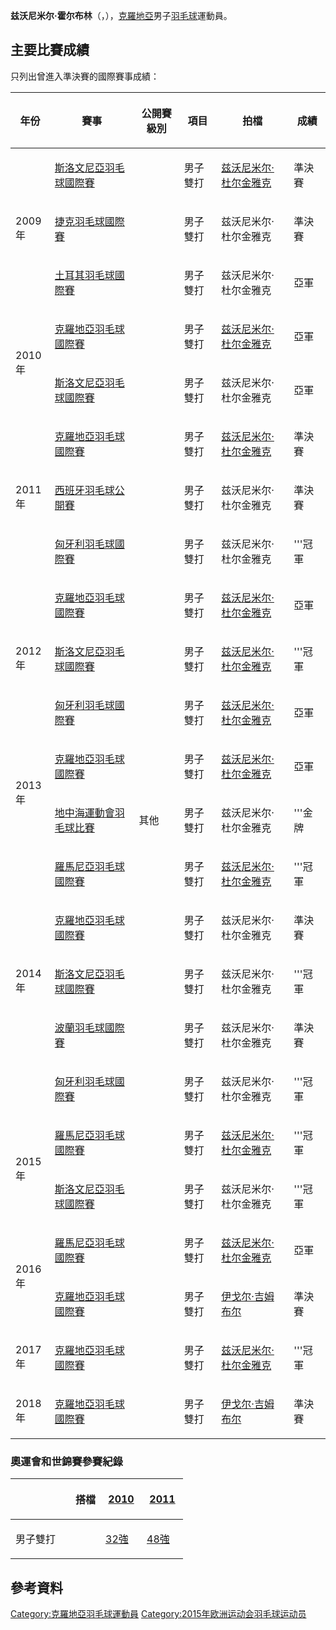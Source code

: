 {{noteTA|G1=Badminton}}
{{Infobox 羽球選手
| playername              = 兹沃尼米尔·霍尔布林<br/>{{lang|hr|Zvonimir Hölbling}}
| image                   = 
| size                    = 
| caption                 = 
| birth_name              = 
| date_of_birth           = {{birth_date_and_age|1989|8|3}}<ref name="15Baku">{{cite web|title=Athletes - Croatia CRO - Zvonimir Hoelbling|url=http://www.baku2015.com/athletes/athlete=hoelbling-zvonimir-1006101/index.html?intcmp=athletes-hub|publisher=Baku 2015 European Games official website|access-date=2015-06-15|archive-url=https://web.archive.org/web/20170417155618/http://www.baku2015.com/athletes/athlete=hoelbling-zvonimir-1006101/index.html?intcmp=athletes-hub|archive-date=2017-04-17|dead-url=yes}}{{en}}</ref>
| place_of_birth          = {{CRO}}[[萨格勒布|萨格勒布]]<ref name="15Baku"/>
| height                  = {{height|m=1.80}}<ref name="15Baku"/>
| weight                  = {{weight|kg=79}}<ref name="15Baku"/>
| handedness              = 
| event                   = 男子單打、男子雙打、混合雙打
| country                 = {{CRO}}
| years_started           = 
| coach                   = Jurica Frankovic (私人)<br/>[[伊戈尔·吉姆布尔|伊戈尔·吉姆布尔]] (國家隊)<ref name="15Baku"/>
| highest_ranking         = 第52位（男雙-[[兹沃尼米尔·杜尔金雅克|杜尔金雅克]]）
| date_of_highest_ranking = 2011年10月20日<ref name="ranking">{{en}}[http://bwfcontent.tournamentsoftware.com/ranking/player.aspx?id=14253&player=108319 BWF World Ranking - Ranking of Zvonimir HOELBLING (29793)]</ref>
| current_ranking         = 第203位（男雙-[[兹沃尼米尔·杜尔金雅克|杜尔金雅克]]）
| date_of_current_ranking = 2017年9月7日<ref>{{en}}[http://bwfcontent.tournamentsoftware.com/ranking/category.aspx?id=14253&category=474 BWF World Ranking - BWF世界排名榜 (9/7/2017) - Men's doubles] {{Wayback|url=http://bwfcontent.tournamentsoftware.com/ranking/category.aspx?id=14253&category=474 |date=20210813064938 }}</ref>
| played                  = 22勝–40負（男單）<br/>123勝–87負（男雙）<br/>14勝–13負（混雙）
| titles                  = 
| bwf_profile             = 23E9C4E7-18DA-4F48-A0CF-6B3C9EF6F41F
| bwf_id                  = 29793
| updated                 = 2017年9月7日
}}
{{MedalTableTop}}
{{MedalSport | 男子[[羽毛球|羽毛球]]}}
{{MedalCountry | {{CRO}}}}
{{MedalCompetition | [[地中海運動會|地中海運動會]]}}
{{MedalGold  | [[2013年地中海運動會|2013年 梅爾辛]] | [[2013年地中海運動會羽毛球比賽|男子雙打]] }}
{{MedalBottom}}
'''兹沃尼米尔·霍尔布林'''（{{lang-hr|'''Zvonimir Hölbling'''}}，{{bd|1989年|8月3日||}}），[[克羅地亞|克羅地亞]]男子[[羽毛球|羽毛球]]運動員。

==主要比賽成績==
只列出曾進入準決賽的國際賽事成績：
{| class=wikitable style="text-align:center; font-size:small;" 
!width="50"|年份
!width="180"|賽事
!width="80"|公開賽級別
!width="60"|項目
!width="150"|拍檔
!width="50"|成績
|-
!rowspan="3"|2009年
|[[2009年斯洛文尼亞羽毛球國際賽|斯洛文尼亞羽毛球國際賽]]
|{{BWFIS}}
|男子雙打
|[[兹沃尼米尔·杜尔金雅克|兹沃尼米尔·杜尔金雅克]]
|bgcolor="#b8860b"|準決賽
|-
|[[2009年捷克羽毛球國際賽|捷克羽毛球國際賽]]
|{{BWFIC}}
|男子雙打
|兹沃尼米尔·杜尔金雅克
|bgcolor="#b8860b"|準決賽
|-
|[[2009年土耳其羽毛球國際賽|土耳其羽毛球國際賽]]
|{{BWFIS}}
|男子雙打
|兹沃尼米尔·杜尔金雅克
|bgcolor="silver"|亞軍
|-
!rowspan="2"|2010年
|[[2010年克羅地亞羽毛球國際賽|克羅地亞羽毛球國際賽]]
|{{BWFIS}}
|男子雙打
|[[兹沃尼米尔·杜尔金雅克|兹沃尼米尔·杜尔金雅克]]
|bgcolor="silver"|亞軍
|-
|[[2010年斯洛文尼亞羽毛球國際賽|斯洛文尼亞羽毛球國際賽]]
|{{BWFIS}}
|男子雙打
|兹沃尼米尔·杜尔金雅克
|bgcolor="silver"|亞軍
|-
!rowspan="3"|2011年
|[[2011年克羅地亞羽毛球國際賽|克羅地亞羽毛球國際賽]]
|{{BWFIS}}
|男子雙打
|[[兹沃尼米尔·杜尔金雅克|兹沃尼米尔·杜尔金雅克]]
|bgcolor="#b8860b"|準決賽
|-
|[[2011年西班牙羽毛球公開賽|西班牙羽毛球公開賽]]
|{{BWFIC}}
|男子雙打
|兹沃尼米尔·杜尔金雅克
|bgcolor="#b8860b"|準決賽
|-
|[[2011年匈牙利羽毛球國際賽|匈牙利羽毛球國際賽]]
|{{BWFIS}}
|男子雙打
|兹沃尼米尔·杜尔金雅克
|bgcolor="gold"|'''冠軍
|-
!rowspan="3"|2012年
|[[2012年克羅地亞羽毛球國際賽|克羅地亞羽毛球國際賽]]
|{{BWFIS}}
|男子雙打
|[[兹沃尼米尔·杜尔金雅克|兹沃尼米尔·杜尔金雅克]]
|bgcolor="silver"|亞軍
|-
|[[2012年斯洛文尼亞羽毛球國際賽|斯洛文尼亞羽毛球國際賽]]
|{{BWFIS}}
|男子雙打
|[[兹沃尼米尔·杜尔金雅克|兹沃尼米尔·杜尔金雅克]]
|bgcolor="gold"|'''冠軍
|-
|[[2012年匈牙利羽毛球國際賽|匈牙利羽毛球國際賽]]
|{{BWFIS}}
|男子雙打
|[[兹沃尼米尔·杜尔金雅克|兹沃尼米尔·杜尔金雅克]]
|bgcolor="silver"|亞軍
|-
!rowspan="2"|2013年
|[[2013年克羅地亞羽毛球國際賽|克羅地亞羽毛球國際賽]]
|{{BWFIS}}
|男子雙打
|[[兹沃尼米尔·杜尔金雅克|兹沃尼米尔·杜尔金雅克]]
|bgcolor="silver"|亞軍
|-
|[[2013年地中海運動會羽毛球比賽|地中海運動會羽毛球比賽]]
|其他
|男子雙打
|兹沃尼米尔·杜尔金雅克
|bgcolor="gold"|'''金牌
|-
!rowspan="5"|2014年
|[[2014年羅馬尼亞羽毛球國際賽|羅馬尼亞羽毛球國際賽]]
|{{BWFIS}}
|男子雙打
|[[兹沃尼米尔·杜尔金雅克|兹沃尼米尔·杜尔金雅克]]
|bgcolor="gold"|'''冠軍
|-
|[[2014年克羅地亞羽毛球國際賽|克羅地亞羽毛球國際賽]]
|{{BWFIS}}
|男子雙打
|兹沃尼米尔·杜尔金雅克
|bgcolor="#b8860b"|準決賽
|-
|[[2014年斯洛文尼亞羽毛球國際賽|斯洛文尼亞羽毛球國際賽]]
|{{BWFIS}}
|男子雙打
|兹沃尼米尔·杜尔金雅克
|bgcolor="gold"|'''冠軍
|-
|[[2014年波蘭羽毛球國際賽|波蘭羽毛球國際賽]]
|{{BWFIS}}
|男子雙打
|兹沃尼米尔·杜尔金雅克
|bgcolor="#b8860b"|準決賽
|-
|[[2014年匈牙利羽毛球國際賽|匈牙利羽毛球國際賽]]
|{{BWFIS}}
|男子雙打
|兹沃尼米尔·杜尔金雅克
|bgcolor="gold"|'''冠軍
|-
!rowspan="2"|2015年
|[[2015年羅馬尼亞羽毛球國際賽|羅馬尼亞羽毛球國際賽]]
|{{BWFIS}}
|男子雙打
|[[兹沃尼米尔·杜尔金雅克|兹沃尼米尔·杜尔金雅克]]
|bgcolor="gold"|'''冠軍
|-
|[[2015年斯洛文尼亞羽毛球國際賽|斯洛文尼亞羽毛球國際賽]]
|{{BWFIS}}
|男子雙打
|兹沃尼米尔·杜尔金雅克
|bgcolor="gold"|'''冠軍
|-
!rowspan="2"|2016年
|[[2016年羅馬尼亞羽毛球國際賽|羅馬尼亞羽毛球國際賽]]
|{{BWFIS}}
|男子雙打
|[[兹沃尼米尔·杜尔金雅克|兹沃尼米尔·杜尔金雅克]]
|bgcolor="silver"|亞軍
|-
|[[2016年克羅地亞羽毛球國際賽|克羅地亞羽毛球國際賽]]
|{{BWFFS}}
|男子雙打
|[[伊戈尔·吉姆布尔|伊戈尔·吉姆布尔]]
|bgcolor="#b8860b"|準決賽
|-
!rowspan="1"|2017年
|[[2017年克羅地亞羽毛球國際賽|克羅地亞羽毛球國際賽]]
|{{BWFFS}}
|男子雙打
|[[兹沃尼米尔·杜尔金雅克|兹沃尼米尔·杜尔金雅克]]
|bgcolor="gold"|'''冠軍
|-
!rowspan="1"|2018年
|[[2018年克羅地亞羽毛球國際賽|克羅地亞羽毛球國際賽]]
|{{BWFFS}}
|男子雙打
|[[伊戈尔·吉姆布尔|伊戈尔·吉姆布尔]]
|bgcolor="#b8860b"|準決賽
|}
{{BWF賽事級別索引}}

===奧運會和世錦賽參賽紀錄===
{| class=wikitable style="text-align:center; font-size:small;" 
!
!搭檔
!width="50"|[[2010年世界羽毛球錦標賽|2010]]
!width="50"|[[2011年世界羽毛球錦標賽|2011]]
|-
!width="80"|男子雙打
|align="left"|{{nowrap|[[兹沃尼米尔·杜尔金雅克|兹沃尼米尔·杜尔金雅克]]}}
|[[2010年世界羽毛球錦標賽男子雙打項目|32強]]
|[[2011年世界羽毛球錦標賽男子雙打項目|48強]]
|}

==參考資料==
{{Reflist}}

{{DEFAULTSORT:Holbling, Zvonimir}}
[[Category:克羅地亞羽毛球運動員|Category:克羅地亞羽毛球運動員]]
[[Category:2015年欧洲运动会羽毛球运动员|Category:2015年欧洲运动会羽毛球运动员]]